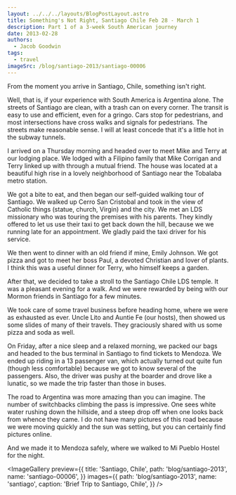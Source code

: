 ```yaml
---
layout: ../../../layouts/BlogPostLayout.astro
title: Something's Not Right, Santiago Chile Feb 28 - March 1
description: Part 1 of a 3-week South American journey
date: 2013-02-28
authors:
  - Jacob Goodwin
tags:
  - travel
imageSrc: /blog/santiago-2013/santiago-00006
---
```



From the moment you arrive in Santiago, Chile, something isn't right.

Well, that is, if your experience with South America is Argentina alone. The streets of Santiago are clean, with a trash can on every corner. The transit is easy to use and efficient, even for a gringo. Cars stop for pedestrians, and most intersections have cross walks and signals for pedestrians. The streets make reasonable sense. I will at least concede that it's a little hot in the subway tunnels.

I arrived on a Thursday morning and headed over to meet Mike and Terry at our lodging place. We lodged with a Filipino family that Mike Corrigan and Terry linked up with through a mutual friend. The house was located at a beautiful high rise in a lovely neighborhood of Santiago near the Tobalaba metro station.

We got a bite to eat, and then began our self-guided walking tour of Santiago. We walked up Cerro San Cristobal and took in the view of Catholic things (statue, church, Virgin) and the city. We met an LDS missionary who was touring the premises with his parents. They kindly offered to let us use their taxi to get back down the hill, because we we running late for an appointment. We gladly paid the taxi driver for his service.

We then went to dinner with an old friend if mine, Emily Johnson. We got pizza and got to meet her boss Paul, a devoted Christian and lover of plants. I think this was a useful dinner for Terry, who himself keeps a garden.

After that, we decided to take a stroll to the Santiago Chile LDS temple. It was a pleasant evening for a walk. And we were rewarded by being with our Mormon friends in Santiago for a few minutes.

We took care of some travel business before heading home, where we were as exhausted as ever. Uncle Lito and Auntie Fe (our hosts), then showed us some slides of many of their travels. They graciously shared with us some pizza and soda as well.

On Friday, after a nice sleep and a relaxed morning, we packed our bags and headed to the bus terminal in Santiago to find tickets to Mendoza. We ended up riding in a 13 passenger van, which actually turned out quite fun (though less comfortable) because we got to know several of the passengers. Also, the driver was pushy at the boarder and drove like a lunatic, so we made the trip faster than those in buses.

The road to Argentina was more amazing than you can imagine. The number of switchbacks climbing the pass is impressive. One sees white water rushing down the hillside, and a steep drop off when one looks back from whence they came. I do not have many pictures of this road because we were moving quickly and the sun was setting, but you can certainly find pictures online.

And we made it to Mendoza safely, where we walked to Mi Pueblo Hostel for the night.

<ImageGallery
  preview={{
    title: 'Santiago, Chile',
    path: 'blog/santiago-2013',
    name: 'santiago-00006',
  }}
  images={{
    path: 'blog/santiago-2013',
    name: 'santiago',
    caption: 'Brief Trip to Santiago, Chile',
  }}
/>
